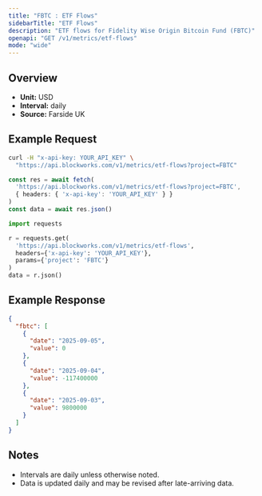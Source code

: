 ```yaml
---
title: "FBTC : ETF Flows"
sidebarTitle: "ETF Flows"
description: "ETF flows for Fidelity Wise Origin Bitcoin Fund (FBTC)"
openapi: "GET /v1/metrics/etf-flows"
mode: "wide"
---
```


## Overview

- **Unit:** USD
- **Interval:** daily
- **Source:** Farside UK

## Example Request

<CodeGroup>

```bash cURL
curl -H "x-api-key: YOUR_API_KEY" \
  "https://api.blockworks.com/v1/metrics/etf-flows?project=FBTC"
```

```typescript TypeScript
const res = await fetch(
  'https://api.blockworks.com/v1/metrics/etf-flows?project=FBTC',
  { headers: { 'x-api-key': 'YOUR_API_KEY' } }
)
const data = await res.json()
```

```python Python
import requests

r = requests.get(
  'https://api.blockworks.com/v1/metrics/etf-flows',
  headers={'x-api-key': 'YOUR_API_KEY'},
  params={'project': 'FBTC'}
)
data = r.json()
```

</CodeGroup>

## Example Response

```json
{
  "fbtc": [
    {
      "date": "2025-09-05",
      "value": 0
    },
    {
      "date": "2025-09-04",
      "value": -117400000
    },
    {
      "date": "2025-09-03",
      "value": 9800000
    }
  ]
}
```

## Notes
- Intervals are daily unless otherwise noted.
- Data is updated daily and may be revised after late-arriving data.
